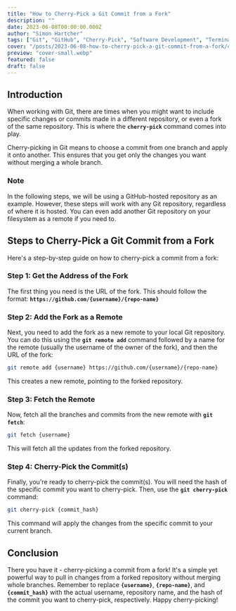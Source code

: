 ```yaml
---
title: "How to Cherry-Pick a Git Commit from a Fork"
description: ""
date: 2023-06-08T00:00:00.000Z
author: "Simon Hartcher"
tags: ["Git", "GitHub", "Cherry-Pick", "Software Development", "Terminal", "Forks"]
cover: "/posts/2023-06-08-how-to-cherry-pick-a-git-commit-from-a-fork/cover-xlarge.webp"
preview: "cover-small.webp"
featured: false
draft: false
---
```


## **Introduction**


When working with Git, there are times when you might want to include specific changes or commits made in a different repository, or even a fork of the same repository. This is where the **`cherry-pick`** command comes into play.


Cherry-picking in Git means to choose a commit from one branch and apply it onto another. This ensures that you get only the changes you want without merging a whole branch. 


### Note


In the following steps, we will be using a GitHub-hosted repository as an example. However, these steps will work with any Git repository, regardless of where it is hosted. You can even add another Git repository on your filesystem as a remote if you need to. 


## **Steps to Cherry-Pick a Git Commit from a Fork**


Here's a step-by-step guide on how to cherry-pick a commit from a fork:


### **Step 1: Get the Address of the Fork**


The first thing you need is the URL of the fork. This should follow the format: **`https://github.com/{username}/{repo-name}`**


### **Step 2: Add the Fork as a Remote**


Next, you need to add the fork as a new remote to your local Git repository. You can do this using the **`git remote add`** command followed by a name for the remote (usually the username of the owner of the fork), and then the URL of the fork:


```bash
git remote add {username} https://github.com/{username}/{repo-name}
```


This creates a new remote, pointing to the forked repository.


### **Step 3: Fetch the Remote**


Now, fetch all the branches and commits from the new remote with **`git fetch`**:


```bash
git fetch {username}
```


This will fetch all the updates from the forked repository.


### **Step 4: Cherry-Pick the Commit(s)**


Finally, you're ready to cherry-pick the commit(s). You will need the hash of the specific commit you want to cherry-pick. Then, use the **`git cherry-pick`** command:


```bash
git cherry-pick {commit_hash}
```


This command will apply the changes from the specific commit to your current branch.


## **Conclusion**


There you have it - cherry-picking a commit from a fork! It's a simple yet powerful way to pull in changes from a forked repository without merging whole branches. Remember to replace **`{username}`**, **`{repo-name}`**, and **`{commit_hash}`** with the actual username, repository name, and the hash of the commit you want to cherry-pick, respectively. Happy cherry-picking!


